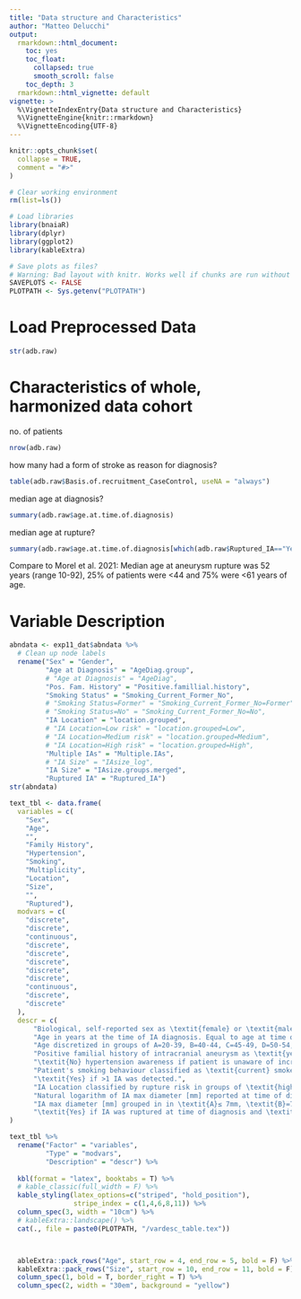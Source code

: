 ```yaml
---
title: "Data structure and Characteristics"
author: "Matteo Delucchi"
output:
  rmarkdown::html_document:
    toc: yes
    toc_float:
      collapsed: true
      smooth_scroll: false
    toc_depth: 3
  rmarkdown::html_vignette: default
vignette: >
  %\VignetteIndexEntry{Data structure and Characteristics}
  %\VignetteEngine{knitr::rmarkdown}
  %\VignetteEncoding{UTF-8}
---
```


```r
knitr::opts_chunk$set(
  collapse = TRUE,
  comment = "#>"
)
```

```r
# Clear working environment
rm(list=ls())

# Load libraries
library(bnaiaR)
library(dplyr)
library(ggplot2)
library(kableExtra)

# Save plots as files? 
# Warning: Bad layout with knitr. Works well if chunks are run without rendering.
SAVEPLOTS <- FALSE
PLOTPATH <- Sys.getenv("PLOTPATH")
```

# Load Preprocessed Data

```r
str(adb.raw)
```

# Characteristics of whole, harmonized data cohort

no. of patients
```r
nrow(adb.raw)
```
how many had a form of stroke as reason for diagnosis?
```r
table(adb.raw$Basis.of.recruitment_CaseControl, useNA = "always")
```

median age at diagnosis?
```r
summary(adb.raw$age.at.time.of.diagnosis)
```

median age at rupture?
```r
summary(adb.raw$age.at.time.of.diagnosis[which(adb.raw$Ruptured_IA=="Yes")])
```

Compare to Morel et al. 2021: 
Median age at aneurysm rupture was 52 years (range 10-92), 
25% of patients were <44 and 75% were <61 years of age.


# Variable Description

```r
abndata <- exp11_dat$abndata %>%
  # Clean up node labels
  rename("Sex" = "Gender",
         "Age at Diagnosis" = "AgeDiag.group",
         # "Age at Diagnosis" = "AgeDiag",
         "Pos. Fam. History" = "Positive.famillial.history",
         "Smoking Status" = "Smoking_Current_Former_No",
         # "Smoking Status=Former" = "Smoking_Current_Former_No=Former",
         # "Smoking Status=No" = "Smoking_Current_Former_No=No",
         "IA Location" = "location.grouped",
         # "IA Location=Low risk" = "location.grouped=Low",
         # "IA Location=Medium risk" = "location.grouped=Medium",
         # "IA Location=High risk" = "location.grouped=High",
         "Multiple IAs" = "Multiple.IAs",
         # "IA Size" = "IAsize_log", 
         "IA Size" = "IAsize.groups.merged", 
         "Ruptured IA" = "Ruptured_IA")
str(abndata)


```

```r
text_tbl <- data.frame(
  variables = c(
    "Sex",
    "Age",
    "",
    "Family History",
    "Hypertension",
    "Smoking",
    "Multiplicity",
    "Location",
    "Size",
    "",
    "Ruptured"),
  modvars = c(
    "discrete",
    "discrete",
    "continuous",
    "discrete",
    "discrete",
    "discrete",
    "discrete",
    "discrete",
    "continuous",
    "discrete",
    "discrete"
  ),
  descr = c(
      "Biological, self-reported sex as \textit{female} or \textit{male}.",
      "Age in years at the time of IA diagnosis. Equal to age at time of rupture for ruptured IA.",
      "Age discretized in groups of A=20-39, B=40-44, C=45-49, D=50-54, E=55-59, F=60-64, G=65-93.",
      "Positive familial history of intracranial aneurysm as \textit{yes} if one or more first degree relative(s) were diagnosed with IA and \textit{no} otherwise.",
      "\textit{No} hypertension awareness if patient is unaware of increased blood pressure (>120/80mmHg). \textit{Yes} if patient is aware of increased blood pressure. Including untreated and treated BP >140/90mmHg, with the later including both, cases of uncontrolled and controlled BP where the BP is above or in normal range respectively.",
      "Patient's smoking behaviour classified as \textit{current} smoker if smoked (> 300 cigarettes) and continues current smoking. \textit{Former} smoker, if smoked (>300 cigarettes) and stopped at least 6 months pre-diagnosis. \textit{Never} smoked if < 300 cigarettes smoked ever.",
      "\textit{Yes} if >1 IA was detected.",
      "IA Location classified by rupture risk in groups of \textit{high} risk (Acom, Pcom, V-B, A2, PC), \textit{medium} risk (MCA, ICA, Basilar, Other, A1 segment ant) and \textit{low} risk (CavICA, OphtICA).",
      "Natural logarithm of IA max diameter [mm] reported at time of diagnosis.",
      "IA max diameter [mm] grouped in in \textit{A}≤ 7mm, \textit{B}=7-12mm, \textit{C}=13-25mm, \textit{D}≥25mm.",
      "\textit{Yes} if IA was ruptured at time of diagnosis and \textit{no} otherwise.")
)
```


```r
text_tbl %>%
  rename("Factor" = "variables",
         "Type" = "modvars",
         "Description" = "descr") %>%
  
  kbl(format = "latex", booktabs = T) %>%
  # kable_classic(full_width = F) %>%
  kable_styling(latex_options=c("striped", "hold_position"),
                stripe_index = c(1,4,6,8,11)) %>%
  column_spec(3, width = "10cm") %>%
  # kableExtra::landscape() %>%
  cat(., file = paste0(PLOTPATH, "/vardesc_table.tex"))



  ableExtra::pack_rows("Age", start_row = 4, end_row = 5, bold = F) %>%
  kableExtra::pack_rows("Size", start_row = 10, end_row = 11, bold = F)
  column_spec(1, bold = T, border_right = T) %>%
  column_spec(2, width = "30em", background = "yellow")
```

